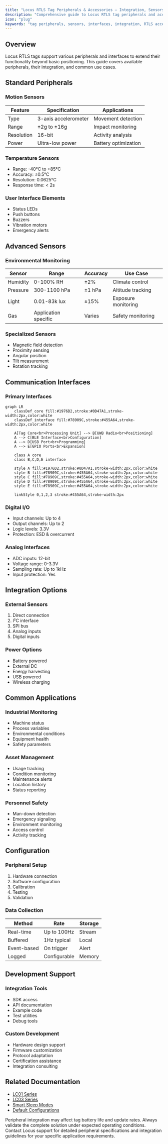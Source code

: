 ```yaml
---
title: "Locus RTLS Tag Peripherals & Accessories – Integration, Sensors, Expansion"
description: "Comprehensive guide to Locus RTLS tag peripherals and accessories: sensors, interfaces, integration options, and expansion for industrial RTLS deployments."
icon: "plug"
keywords: "tag peripherals, sensors, interfaces, integration, RTLS accessories, tag expansion, Locus RTLS"
---
```



## Overview

Locus RTLS tags support various peripherals and interfaces to extend their functionality beyond basic positioning. This guide covers available peripherals, their integration, and common use cases.

## Standard Peripherals

### Motion Sensors
| Feature | Specification | Applications |
|---------|--------------|--------------|
| Type | 3-axis accelerometer | Movement detection |
| Range | ±2g to ±16g | Impact monitoring |
| Resolution | 16-bit | Activity analysis |
| Power | Ultra-low power | Battery optimization |

### Temperature Sensors
- Range: -40°C to +85°C
- Accuracy: ±0.5°C
- Resolution: 0.0625°C
- Response time: < 2s

### User Interface Elements
- Status LEDs
- Push buttons
- Buzzers
- Vibration motors
- Emergency alerts

## Advanced Sensors

### Environmental Monitoring
| Sensor | Range | Accuracy | Use Case |
|--------|--------|----------|-----------|
| Humidity | 0-100% RH | ±2% | Climate control |
| Pressure | 300-1100 hPa | ±1 hPa | Altitude tracking |
| Light | 0.01-83k lux | ±15% | Exposure monitoring |
| Gas | Application specific | Varies | Safety monitoring |

### Specialized Sensors
- Magnetic field detection
- Proximity sensing
- Angular position
- Tilt measurement
- Rotation tracking

## Communication Interfaces

### Primary Interfaces
```mermaid
graph LR
    classDef core fill:#1976D2,stroke:#0D47A1,stroke-width:2px,color:white
    classDef interface fill:#78909C,stroke:#455A64,stroke-width:2px,color:white

    A[Tag Core<br>Processing Unit] --> B[UWB Radio<br>Positioning]
    A --> C[BLE Interface<br>Configuration]
    A --> D[USB Port<br>Programming]
    A --> E[GPIO Ports<br>Expansion]

    class A core
    class B,C,D,E interface

    style A fill:#1976D2,stroke:#0D47A1,stroke-width:2px,color:white
    style B fill:#78909C,stroke:#455A64,stroke-width:2px,color:white
    style C fill:#78909C,stroke:#455A64,stroke-width:2px,color:white
    style D fill:#78909C,stroke:#455A64,stroke-width:2px,color:white
    style E fill:#78909C,stroke:#455A64,stroke-width:2px,color:white

    linkStyle 0,1,2,3 stroke:#455A64,stroke-width:2px
```

### Digital I/O
- Input channels: Up to 4
- Output channels: Up to 2
- Logic levels: 3.3V
- Protection: ESD & overcurrent

### Analog Interfaces
- ADC inputs: 12-bit
- Voltage range: 0-3.3V
- Sampling rate: Up to 1kHz
- Input protection: Yes

## Integration Options

### External Sensors
1. Direct connection
2. I²C interface
3. SPI bus
4. Analog inputs
5. Digital inputs

### Power Options
- Battery powered
- External DC
- Energy harvesting
- USB powered
- Wireless charging

## Common Applications

### Industrial Monitoring
- Machine status
- Process variables
- Environmental conditions
- Equipment health
- Safety parameters

### Asset Management
- Usage tracking
- Condition monitoring
- Maintenance alerts
- Location history
- Status reporting

### Personnel Safety
- Man-down detection
- Emergency signaling
- Environment monitoring
- Access control
- Activity tracking

## Configuration

### Peripheral Setup
1. Hardware connection
2. Software configuration
3. Calibration
4. Testing
5. Validation

### Data Collection
| Method | Rate | Storage |
|--------|------|---------|
| Real-time | Up to 100Hz | Stream |
| Buffered | 1Hz typical | Local |
| Event-based | On trigger | Alert |
| Logged | Configurable | Memory |

## Development Support

### Integration Tools
- SDK access
- API documentation
- Example code
- Test utilities
- Debug tools

### Custom Development
- Hardware design support
- Firmware customization
- Protocol adaptation
- Certification assistance
- Integration consulting

## Related Documentation

- [LC01 Series](./tagtypes/lc01series)
- [LC03 Series](./tagtypes/lc03series)
- [Smart Sleep Modes](./smartsleepmodes)
- [Default Configurations](./defaultconfigurations)

<Callout type="warning">
Peripheral integration may affect tag battery life and update rates. Always validate the complete solution under expected operating conditions.
</Callout>

<Callout type="info">
Contact Locus support for detailed peripheral specifications and integration guidelines for your specific application requirements.
</Callout>
